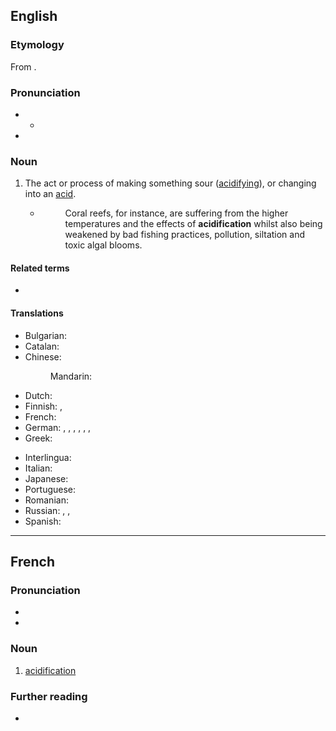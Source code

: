 ==English==

===Etymology===
From {{bor|en|fr|acidification}}.

===Pronunciation===
* {{IPA|en|/əˌsɪdɪfɪˈkeɪʃən/}}
** {{audio|en|LL-Q1860 (eng)-Vealhurl-acidification.wav|Audio (UK)}}
* {{rhymes|en|eɪʃən|s=6}}

===Noun===
{{en-noun|~}}

# The act or process of making something sour ([[acidifying]]), or changing into an [[acid]].
#* {{quote-web|en|date=2013-10-03
|author=Roger Harrabin
|title=Health of oceans 'declining fast'
|site=bbc.co.uk
|url=http://www.bbc.co.uk/news/science-environment-24369244
|accessdate=2013-10-05
}}
#*: Coral reefs, for instance, are suffering from the higher temperatures and the effects of '''acidification''' whilst also being weakened by bad fishing practices, pollution, siltation and toxic algal blooms.
#: {{ant|en|acidulation}}
#: {{ant|en|basification}}

====Related terms====
* {{l|en|acidify}}

====Translations====
{{trans-top|the act or process of making something sour (acidifying), or changing into an acid}}
* Bulgarian: {{t|bg|подкисляване|n}}
* Catalan: {{t|ca|acidificació|f}}
* Chinese:
*: Mandarin: {{t+|cmn|酸化|tr=suānhuà}}
* Dutch: {{t+|nl|verzuring|f}}
* Finnish: {{t|fi|happamoittaminen}} {{qualifier|act}}, {{t|fi|happamoituminen}} {{qualifier|process}}
* French: {{t+|fr|acidification|f}}
* German: {{t|de|Säurebildung|f}}, {{t|de|Säuerung|f}}, {{t|de|Säuern|n}}, {{t|de|Versäuerung|f}}, {{t|de|Ansäuerung|f}}, {{t|de|Azidifikation|f}}, {{t|de|Versauerung|f}}
* Greek: {{t|el|οξίνιση|f}}
{{trans-mid}}
* Interlingua: {{t|ia|acidification}}
* Italian: {{t+|it|acidificazione|f}}
* Japanese: {{t|ja|酸性化|tr=さんせいか, sanseika}}
* Portuguese: {{t|pt|acidificação|f}}
* Romanian: {{t+|ro|acidificare|f}}
* Russian: {{t+|ru|окисле́ние|n}}, {{t+|ru|подкисле́ние|n}}, {{t|ru|кислова́ние|n}}
* Spanish: {{t|es|acidificación|f}}
{{trans-bottom}}

----

==French==

===Pronunciation===
* {{fr-IPA}}
* {{audio|fr|LL-Q150 (fra)-WikiLucas00-acidification.wav|Audio}}

===Noun===
{{fr-noun|f}}

# [[#English|acidification]]

===Further reading===
* {{R:TLFi}}